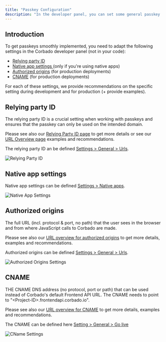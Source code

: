 ```yaml
---
title: "Passkey Configuration"
description: "In the developer panel, you can set some general passkey configurations."
---
```


## Introduction

To get passkeys smoothly implemented, you need to adapt the following settings in the Corbado developer panel (not in your code):

* [Relying party ID](#relying-party-id)
* [Native app settings ](#native-app-settings)(only if you're using native apps)
* [Authorized origins](#authorized-origins) (for production deployments)
* [CNAME](#cname) (for production deployments)

For each of these settings, we provide recommendations on the specific setting during development and for production (+ provide examples).

## Relying party ID

The relying party ID is a crucial setting when working with passkeys and ensures that the passkey can only be used on the intended domain.

Please see also our [Relying Party ID page](/helpful-guides/passkeys/relying-party-id) to get more details or see our [URL Overview page](/helpful-guides/url-overview#7-relying-party-id) examples and recommendations.

The relying party ID an be defined [Settings > General > Urls](https://app.corbado.com/app/settings/general/urls).

![Relying Party ID](/images/overview/signup/passkey-configuration/relying-party-id.webp)


## Native app settings

Native app settings can be defined [Settings > Native apps](https://app.corbado.com/app/settings/native-apps).

![Native App Settings](/images/overview/signup/passkey-configuration/native-app-settings.webp)

## Authorized origins

The full URL (incl. protocol & port, no path) that the user sees in the browser and from where JavaScript calls to Corbado are made.

Please see also our [URL overview for authorized origins](/helpful-guides/url-overview#1-authorized-origin) to get more details, examples and recommendations.

Authorized origins can be defined [Settings > General > Urls](https://app.corbado.com/app/settings/general/urls).

![Authorized Origins Settings](/images/overview/signup/passkey-configuration/native-app-settings.webp)



## CNAME

THE CNAME DNS address (no protocol, port or path) that can be used instead of Corbado's default Frontend API URL. The CNAME needs to point to "\<Project-ID>.frontendapi.corbado.io".

Please see also our [URL overview for CNAME](/helpful-guides/url-overview#5-cname) to get more details, examples and recommendations.

The CNAME can be defined here [Setting > General > Go live](https://app.corbado.com/pro-7564790029695092989/app/settings/general/go-live)

![CName Settings](/images/overview/signup/passkey-configuration/cname-settings.webp)


